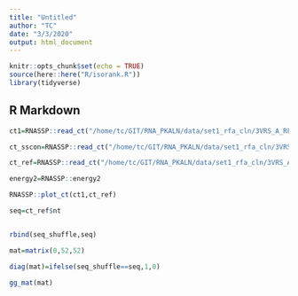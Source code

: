 ```yaml
---
title: "Untitled"
author: "TC"
date: "3/3/2020"
output: html_document
---
```


```r
knitr::opts_chunk$set(echo = TRUE)
source(here::here("R/isorank.R"))
library(tidyverse)
```

## R Markdown

```r
ct1=RNASSP::read_ct("/home/tc/GIT/RNA_PKALN/data/set1_rfa_cln/3VRS_A_RF01734/tmp.ungapped.msa.gremlincpp.ct")

ct_sscon=RNASSP::read_ct("/home/tc/GIT/RNA_PKALN/data/set1_rfa_cln/3VRS_A_RF01734/tmp.sto.ss_con.dbn.ct")

ct_ref=RNASSP::read_ct("/home/tc/GIT/RNA_PKALN/data/set1_rfa_cln/3VRS_A_RF01734/3VRS_A.ct")
```

```r
energy2=RNASSP::energy2

RNASSP::plot_ct(ct1,ct_ref)
```

```r
seq=ct_ref$nt
```

```r


```

```r
rbind(seq_shuffle,seq)
```

```r
mat=matrix(0,52,52)

diag(mat)=ifelse(seq_shuffle==seq,1,0)

gg_mat(mat)

```

